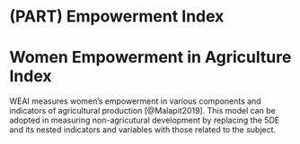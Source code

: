 # (PART) Empowerment Index {-}

# Women Empowerment in Agriculture Index {#weai}
WEAI measures women’s empowerment in various components and indicators of agricultural production [@Malapit2019]. This model can be adopted in measuring non-agricutural development by replacing the 5DE and its nested indicators and variables with those related to the subject.
